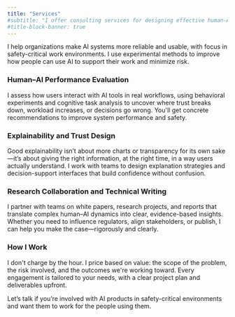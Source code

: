```yaml
---
title: "Services"
#subtitle: "I offer consulting services for designing effective human-AI interaction."
#title-block-banner: true
---
```


I help organizations make AI systems more reliable and usable, with focus in safety-critical work environments. I use experimental methods to improve how people can use AI to support their work and minimize risk.

### Human--AI Performance Evaluation

I assess how users interact with AI tools in real workflows, using behavioral experiments and cognitive task analysis to uncover where trust breaks down, workload increases, or decisions go wrong. You\'ll get concrete recommendations to improve system performance and safety.

### Explainability and Trust Design

Good explainability isn't about more charts or transparency for its own sake---it's about giving the right information, at the right time, in a way users actually understand. I work with teams to design explanation strategies and decision-support interfaces that build confidence without confusion.

### Research Collaboration and Technical Writing

I partner with teams on white papers, research projects, and reports that translate complex human--AI dynamics into clear, evidence-based insights. Whether you need to influence regulators, align stakeholders, or publish, I can help you make the case---rigorously and clearly.

### How I Work

I don\'t charge by the hour. I price based on value: the scope of the problem, the risk involved, and the outcomes we\'re working toward. Every engagement is tailored to your needs, with a clear project plan and deliverables upfront.

Let's talk if you're involved with AI products in safety-critical environments and want them to work for the people using them.
